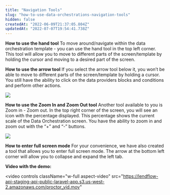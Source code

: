 ```yaml
---
title: "Navigation Tools"
slug: "how-to-use-data-orchestrations-navigation-tools"
hidden: false
createdAt: "2022-06-09T21:37:05.804Z"
updatedAt: "2022-07-07T19:54:41.738Z"
---
```

**How to use the hand tool**
To move around/navigate within the data orchestration template - you can use the hand tool in the top left corner. This tool will allow you to move to different parts of the screen/template by holding the cursor and moving to a desired part of the screen.

**How to use the arrow tool**
If you select the arrow tool below it, you won’t be able to move to different parts of the screen/template by holding a cursor. You still have the ability to click on the data providers blocks and conditions and perform other actions.

![](/https://files.readme.io/a67b4c7-image-20220310-231111.png)

**How to use the Zoom In and Zoom Out tool**
Another tool available to you is Zoom in - Zoom out. 
In the top right corner of the screen, you will see an icon with the percentage displayed. This percentage shows the current scale of the Data Orchestration screen. 
You have the ability to zoom in and zoom out with the “+” and “-” buttons. 

![](/https://files.readme.io/0bfa0c7-image-20220310-231725.png)

**How to enter full screen mode**
For your convenience, we have also created a tool that allows you to enter full screen mode. 
The arrow at the bottom left corner will allow you to collapse and expand the left tab. 


**Video with the demo:**

<video
  controls
  className="w-full aspect-video"
  src="https://lendflow-api-staging-api-public-laravel-app.s3.us-west-2.amazonaws.com/proctor_vid.mov"
></video>